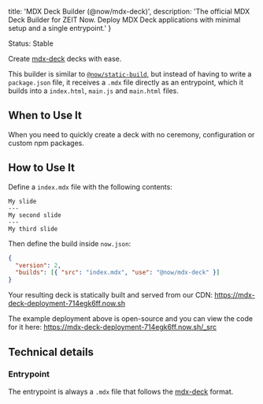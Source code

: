 
  title: 'MDX Deck Builder (@now/mdx-deck)',
  description:
    'The official MDX Deck Builder for ZEIT Now. Deploy MDX Deck applications with minimal setup and a single entrypoint.'
}

<Tag>Status: Stable</Tag>

Create [mdx-deck](https://github.com/jxnblk/mdx-deck) decks with ease.

This builder is similar to [`@now/static-build`](/docs/v2/deployments/official-builders/static-build-now-static-build), but instead of having to write a `package.json` file, it receives a `.mdx` file directly as an entrypoint, which it builds into a `index.html`, `main.js` and `main.html` files.

## When to Use It

When you need to quickly create a deck with no ceremony, configuration or custom npm packages.

## How to Use It

Define a `index.mdx` file with the following contents:

```
My slide
---
My second slide
---
My third slide
```

Then define the build inside `now.json`:

```json
{
  "version": 2,
  "builds": [{ "src": "index.mdx", "use": "@now/mdx-deck" }]
}
```

Your resulting deck is statically built and served from our CDN: https://mdx-deck-deployment-714egk6ff.now.sh

The example deployment above is open-source and you can view the code for it here: https://mdx-deck-deployment-714egk6ff.now.sh/_src

## Technical details

### Entrypoint

The entrypoint is always a `.mdx` file that follows the [mdx-deck](https://github.com/jxnblk/mdx-deck) format.

